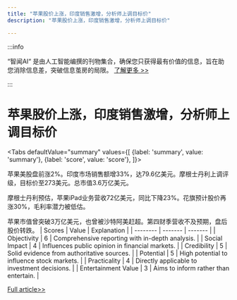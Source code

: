 ```yaml
---
title: "苹果股价上涨，印度销售激增，分析师上调目标价"
description: "苹果股价上涨，印度销售激增，分析师上调目标价"

---
```



:::info

“智闻AI“ 是由人工智能编撰的刊物集合，确保您只获得最有价值的信息，旨在助您消除信息差，突破信息茧房的局限。  [了解更多 >>](/)

:::

# 苹果股价上涨，印度销售激增，分析师上调目标价


<Tabs
	defaultValue="summary"
	values={[
	{label: 'summary', value: 'summary'},
	{label: 'score', value: 'score'},
]}>
<TabItem value="summary">


苹果美股盘前涨2%。印度市场销售额增33%，达79.6亿美元。摩根士丹利上调评级，目标价至273美元。总市值3.6万亿美元。

摩根士丹利预估，苹果iPad业务营收72亿美元，同比下降23%。花旗预计股价再涨30%，毛利率潜力被低估。

苹果市值曾突破3万亿美元，也曾被沙特阿美赶超。第四财季营收不及预期，盘后股价转跌。
</TabItem>
<TabItem value="score">
	| Scores     | Value   | Explanation |
	| -------- | ------- | ------- |
	| Objectivity  | 6    | Comprehensive reporting with in-depth analysis.    |
	| Social Impact | 4     | Influences public opinion in financial markets.    |
	| Credibility    | 5    | Solid evidence from authoritative sources.    |
	| Potential    | 5    | High potential to influence stock markets.    |
	| Practicality    | 4    | Directly applicable to investment decisions.    |
	| Entertainment Value    | 3    | Aims to inform rather than entertain.    |
</TabItem>
</Tabs>

[Full article>>](https://readhub.cn/topic/8bEyeFy9JoD)
